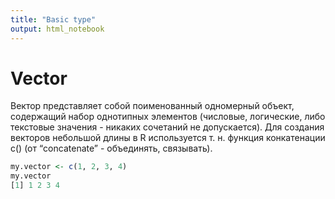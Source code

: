 ```yaml
---
title: "Basic type"
output: html_notebook
---
```

# Vector

Вектор представляет собой поименованный одномерный объект, содержащий набор 
однотипных элементов (числовые, логические, либо текстовые значения - никаких
сочетаний не допускается). Для создания векторов небольшой длины в R
используется т. н. функция конкатенации  с() (от "concatenate" - объединять, 
связывать).

```r
my.vector <- c(1, 2, 3, 4)
my.vector
[1] 1 2 3 4
```

